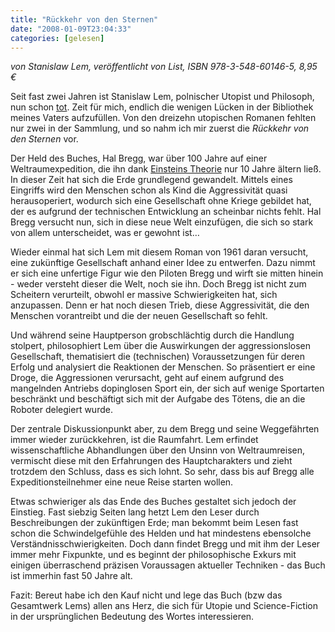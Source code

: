```yaml
---
title: "Rückkehr von den Sternen"
date: "2008-01-09T23:04:33"
categories: [gelesen]
---
```


*von Stanislaw Lem,
veröffentlicht von List, ISBN 978-3-548-60146-5, 8,95 €*

Seit fast zwei Jahren ist Stanislaw Lem, polnischer Utopist und Philosoph, nun schon [tot](/blog/2006/03/27/stanislaw-lem/). Zeit für mich, endlich die wenigen Lücken in der Bibliothek meines Vaters aufzufüllen. Von den dreizehn utopischen Romanen fehlten nur zwei in der Sammlung, und so nahm ich mir zuerst die *Rückkehr von den Sternen* vor.

Der Held des Buches, Hal Bregg, war über 100 Jahre auf einer Weltraumexpedition, die ihn dank [Einsteins Theorie](http://de.wikipedia.org/wiki/Relativitätstheorie) nur 10 Jahre ältern ließ. In dieser Zeit hat sich die Erde grundlegend gewandelt. Mittels eines Eingriffs wird den Menschen schon als Kind die Aggressivität quasi herausoperiert, wodurch sich eine Gesellschaft ohne Kriege gebildet hat, der es aufgrund der technischen Entwicklung an scheinbar nichts fehlt. Hal Bregg versucht nun, sich in diese neue Welt einzufügen, die sich so stark von allem unterscheidet, was er gewohnt ist...

Wieder einmal hat sich Lem mit diesem Roman von 1961 daran versucht, eine zukünftige Gesellschaft anhand einer Idee zu entwerfen. Dazu nimmt er sich eine unfertige Figur wie den Piloten Bregg und wirft sie mitten hinein - weder versteht dieser die Welt, noch sie ihn. Doch Bregg ist nicht zum Scheitern verurteilt, obwohl er massive Schwierigkeiten hat, sich anzupassen. Denn er hat noch diesen Trieb, diese Aggressivität, die den Menschen vorantreibt und die der neuen Gesellschaft so fehlt.

Und während seine Hauptperson grobschlächtig durch die Handlung stolpert, philosophiert Lem über die Auswirkungen der aggressionslosen Gesellschaft, thematisiert die (technischen) Voraussetzungen für deren Erfolg und analysiert die Reaktionen der Menschen. So präsentiert er eine Droge, die Aggressionen verursacht, geht auf einem aufgrund des mangelnden Antriebs dopinglosen Sport ein, der sich auf wenige Sportarten beschränkt und beschäftigt sich mit der Aufgabe des Tötens, die an die Roboter delegiert wurde.

Der zentrale Diskussionpunkt aber, zu dem Bregg und seine Weggefährten immer wieder zurückkehren, ist die Raumfahrt. Lem erfindet wissenschaftliche Abhandlungen über den Unsinn von Weltraumreisen, vermischt diese mit den Erfahrungen des Hauptcharakters und zieht trotzdem den Schluss, dass es sich lohnt. So sehr, dass bis auf Bregg alle Expeditionsteilnehmer eine neue Reise starten wollen.

Etwas schwieriger als das Ende des Buches gestaltet sich jedoch der Einstieg. Fast siebzig Seiten lang hetzt Lem den Leser durch Beschreibungen der zukünftigen Erde; man bekommt beim Lesen fast schon die Schwindelgefühle des Helden und hat mindestens ebensolche Verständnisschwierigkeiten. Doch dann findet Bregg und mit ihm der Leser immer mehr Fixpunkte, und es beginnt der philosophische Exkurs mit einigen überraschend präzisen Voraussagen aktueller Techniken - das Buch ist immerhin fast 50 Jahre alt. 

Fazit: Bereut habe ich den Kauf nicht und lege das Buch (bzw das Gesamtwerk Lems) allen ans Herz, die sich für Utopie und Science-Fiction in der ursprünglichen Bedeutung des Wortes interessieren.
